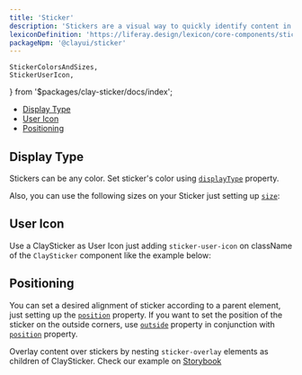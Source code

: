 ```yaml
---
title: 'Sticker'
description: 'Stickers are a visual way to quickly identify content in a different way than badges and labels.'
lexiconDefinition: 'https://liferay.design/lexicon/core-components/stickers/'
packageNpm: '@clayui/sticker'
---
```


	StickerColorsAndSizes,
	StickerUserIcon,
} from '$packages/clay-sticker/docs/index';

<div class="nav-toc-absolute">
<div class="nav-toc">

-   [Display Type](#display-type)
-   [User Icon](#user-icon)
-   [Positioning](#positioning)

</div>
</div>

## Display Type

Stickers can be any color. Set sticker's color using [`displayType`](#api-displayType) property.

Also, you can use the following sizes on your Sticker just setting up [`size`](#api-size):

<StickerColorsAndSizes />

## User Icon

Use a ClaySticker as User Icon just adding `sticker-user-icon` on className of the `ClaySticker` component like the example below:

<StickerUserIcon />

## Positioning

You can set a desired alignment of sticker according to a parent element, just setting up the [`position`](#api-position) property. If you want to set the position of the sticker on the outside corners, use [`outside`](#api-outside) property in conjunction with [`position`](#api-position) property.

Overlay content over stickers by nesting `sticker-overlay` elements as children of ClaySticker. Check our example on [Storybook](https://storybook-clayui.netlify.com/?path=/story/claysticker--overlay)
